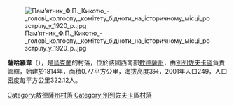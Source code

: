 [[Image:Пам’ятник_Ф.П._Кикотю_-_голові_колгоспу,_комітету_бідноти_на_історичному_місці_розстрілу_у_1920_р..jpg|right]]

{{coord|47|5|39|N|30|58|13|E|scale:30000|display=title}}

'''薩哈羅韋'''（{{lang-uk|Сахарове}}），是[[烏克蘭|烏克蘭]]的村落，位於該國西南部[[敖德薩州|敖德薩州]]，由[[別列佐夫卡區|別列佐夫卡區]]負責管轄，始建於1814年，面積0.77平方公里，海拔高度3米，2001年人口249，人口密度每平方公里322.12人。

{{DEFAULTSORT:Сахарове}}
[[Category:敖德薩州村落|Category:敖德薩州村落]]
[[Category:別列佐夫卡區村落|Category:別列佐夫卡區村落]]


{{Odessa-geo-stub}}